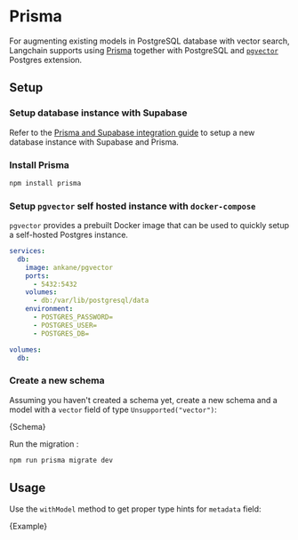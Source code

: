 # Prisma

For augmenting existing models in PostgreSQL database with vector search, Langchain supports using [Prisma](https://www.prisma.io/) together with PostgreSQL and [`pgvector`](https://github.com/pgvector/pgvector) Postgres extension.

## Setup

### Setup database instance with Supabase

Refer to the [Prisma and Supabase integration guide](https://supabase.com/docs/guides/integrations/prisma) to setup a new database instance with Supabase and Prisma.

### Install Prisma

```bash npm2yarn
npm install prisma
```

### Setup `pgvector` self hosted instance with `docker-compose`

`pgvector` provides a prebuilt Docker image that can be used to quickly setup a self-hosted Postgres instance.

```yaml
services:
  db:
    image: ankane/pgvector
    ports:
      - 5432:5432
    volumes:
      - db:/var/lib/postgresql/data
    environment:
      - POSTGRES_PASSWORD=
      - POSTGRES_USER=
      - POSTGRES_DB=

volumes:
  db:
```

### Create a new schema

Assuming you haven't created a schema yet, create a new schema and a model with a `vector` field of type `Unsupported("vector")`:


<CodeBlock language="prisma">{Schema}</CodeBlock>

Run the migration :

```bash npm2yarn
npm run prisma migrate dev
```

## Usage


Use the `withModel` method to get proper type hints for `metadata` field:

<CodeBlock language="typescript">{Example}</CodeBlock>
